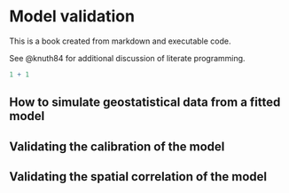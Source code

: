 # Model validation

This is a book created from markdown and executable code.

See @knuth84 for additional discussion of literate programming.

```r
1 + 1
```

## How to simulate geostatistical data from a fitted model

## Validating the calibration of the model

## Validating the spatial correlation of the model

